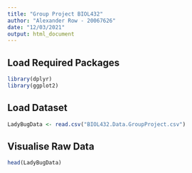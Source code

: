 ```yaml
---
title: "Group Project BIOL432"
author: "Alexander Row - 20067626"
date: "12/03/2021"
output: html_document
---
```


## Load Required Packages
```r
library(dplyr)
library(ggplot2)
```


## Load Dataset
```r
LadyBugData <- read.csv("BIOL432.Data.GroupProject.csv")
```
## Visualise Raw Data

```r
head(LadyBugData)
```

